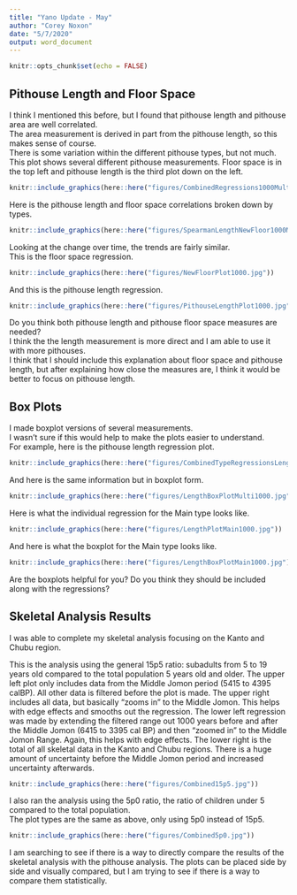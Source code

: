```yaml
---
title: "Yano Update - May"
author: "Corey Noxon"
date: "5/7/2020"
output: word_document
---
```


```r
knitr::opts_chunk$set(echo = FALSE)
```


## Pithouse Length and Floor Space  

I think I mentioned this before, but I found that pithouse length and pithouse area are well correlated.  
The area measurement is derived in part from the pithouse length, so this makes sense of course.  
There is some variation within the different pithouse types, but not much.  
This plot shows several different pithouse measurements. Floor space is in the top left and pithouse length is the third plot down on the left.

```r
knitr::include_graphics(here::here("figures/CombinedRegressions1000Multi.jpg"))
```

Here is the pithouse length and floor space correlations broken down by types.

```r
knitr::include_graphics(here::here("figures/SpearmanLengthNewFloor1000Multi.jpg"))
```

Looking at the change over time, the trends are fairly similar.  
This is the floor space regression.

```r
knitr::include_graphics(here::here("figures/NewFloorPlot1000.jpg"))
```

And this is the pithouse length regression.

```r
knitr::include_graphics(here::here("figures/PithouseLengthPlot1000.jpg"))
```

Do you think both pithouse length and pithouse floor space measures are needed?  
I think the the length measurement is more direct and I am able to use it with more pithouses.  
I think that I should include this explanation about floor space and pithouse length, but after explaining how close the measures are, I think it would be better to focus on pithouse length.

## Box Plots

I made boxplot versions of several measurements.  
I wasn't sure if this would help to make the plots easier to understand.  
For example, here is the pithouse length regression plot.

```r
knitr::include_graphics(here::here("figures/CombinedTypeRegressionsLength1000Multi.jpg"))
```

And here is the same information but in boxplot form.

```r
knitr::include_graphics(here::here("figures/LengthBoxPlotMulti1000.jpg"))
```

Here is what the individual regression for the Main type looks like.

```r
knitr::include_graphics(here::here("figures/LengthPlotMain1000.jpg"))
```

And here is what the boxplot for the Main type looks like.

```r
knitr::include_graphics(here::here("figures/LengthBoxPlotMain1000.jpg"))
```

Are the boxplots helpful for you? Do you think they should be included along with the regressions?


## Skeletal Analysis Results

I was able to complete my skeletal analysis focusing on the Kanto and Chubu region.

This is the analysis using the general 15p5 ratio: subadults from 5 to 19 years old compared to the total population 5 years old and older. The upper left plot only includes data from the Middle Jomon period (5415 to 4395 calBP). All other data is filtered before the plot is made. The upper right includes all data, but basically "zooms in" to the Middle Jomon. This helps with edge effects and smooths out the regression. The lower left regression was made by extending the filtered range out 1000 years before and after the Middle Jomon (6415 to 3395 cal BP) and then "zoomed in" to the Middle Jomon Range. Again, this helps with edge effects. The lower right is the total of all skeletal data in the Kanto and Chubu regions. There is a huge amount of uncertainty before the Middle Jomon period and increased uncertainty afterwards. 

```r
knitr::include_graphics(here::here("figures/Combined15p5.jpg"))
```

I also ran the analysis using the 5p0 ratio, the ratio of children under 5 compared to the total population.   
The plot types are the same as above, only using 5p0 instead of 15p5.

```r
knitr::include_graphics(here::here("figures/Combined5p0.jpg"))
```

I am searching to see if there is a way to directly compare the results of the skeletal analysis with the pithouse analysis.
The plots can be placed side by side and visually compared, but I am trying to see if there is a way to compare them statistically. 

